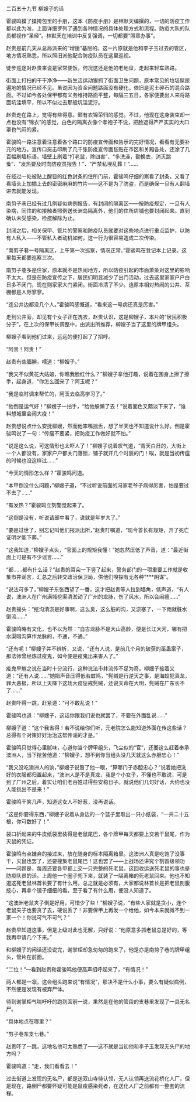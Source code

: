 

二百五十九节 柳嫂子的话

霍骏鸣摸了摸挎包里的手册，这本《防疫手册》是林默天编撰的，一切的防疫工作都以此为准，上面详细罗列了遇到各种情况的具体处理方式和流程。防疫大队的队员都视作“圣经”。林默天在培训中反复强调，一切都要“照章办事”。

赵贵是前几天从总局派来的“增援”基层的。这一片原就是他和李子玉过去的管区，地方情况熟悉，所以照旧派他配合防疫队员在这里巡视。

徒步巡逻对赵贵来说是家常便饭，何况这还是他的老地盘，走起来轻车熟路。

街面上打扫的干干净净――新生活运动狠抓了街面卫生问题，原本常见的垃圾屎尿遍地的情况已经不见。虽说因为资金问题路面没有硬化，依旧是泥土碎石的混合路面。不过如今各处保甲都有义务维持路面平整，每隔三五日，各家便要出人来将路面坑洼填平，所以不似过去那般坑洼泥泞。

赵贵走在路上，觉得有些得意。颇有衣锦荣归的感觉。不过，他现在这身装束却一点也没有“锦衣”的感觉，白色的隔离衣像个孝袍子不说，把脸遮得严严实实的大口罩也气闷的紧。

霍骏鸣一路注意着注意着各个路口的防疫宣传画和告示的完好情况，看看有无要补充的地方。宣传口突击印刷了几千张防疫宣传画张贴在市区和关厢各处，还涂了几百幅刷墙标语。墙壁上刷着“打老鼠，除四害”、“多洗澡，勤换衣，消灭跳蚤”、“发热要及时向防疫员报告！”、“严禁私埋乱葬！”……

在经过一处被贴上醒目的红色封条的住所门前，霍骏鸣仔细的察看了封条，又看了看墙头上加插上去的密密麻麻的竹片――这不是为了防盗，而是确保一旦有人翻墙进去就能发现。

南剪子巷已经有过几例疑似病例报告，有封闭的隔离区――按防疫规定，一旦有人染病，同住的和接触者照例送长洲岛隔离外，他们的住所店铺也要封闭起来。直到确认未受感染，检疫解除为止。

封闭之后，相关保甲、管片的警察和防疫队员就要对这些地点进行重点监护，以防有人私入――不管私入者动机如何，这一行为很容易造成二次传染。

“南剪子巷一号隔离区，上午第一次巡察，情况正常。”霍骏鸣在登记本上记录。这里每天都要巡察三次。

南剪子巷多是住家，原本就不是热闹地方，所以防疫引起的市面萧条对这里的影响不太大。但是在防疫宣传之下，居民们明显减少了出门活动，过去这里家家户户白日多不闭门，现在则家家大门紧闭。街面冷清了不少。连原本相对热闹的公井、茶棚都是人际寥寥。

“连公井边都没几个人。”霍骏鸣感慨道，“看来这一号病还真是厉害。”

走到公井旁，却见有个女子正在洗衣，赵贵认识，这是柳嫂子，本片的“居民积极分子”，在上次的保甲长调整中，由派出所推荐，柳嫂子当了这里的牌甲组头。

柳嫂子看到他们过来，远远的便打起了了招呼。

“阿贵！阿贵！”

赵贵有些腼腆，嚅道：“柳嫂子。”

“我又不似黄花大姑娘，你瞧我脸红什么？”柳嫂子拿他打趣，说着在围身上擦了擦手，起身道，“你怎么回来了？阿玉呢？”

“我是临时调来帮忙的，阿玉去临高学习了。”

“他倒是运气好！”柳嫂子一拍手，“给他躲懒了去！”说着面色又黯淡下来了，“谁料想城里会闹大疫！”

赵贵想说点什么安抚柳嫂，然而他笨嘴拙舌，想了半天也不知道说什么好。倒是霍骏鸣说了一句：“传瘟不要紧，把防疫工作做好就不怕。”

“说是这么说，可这情形也太吓人了！”柳嫂子说着叹气道，“青天白日的，大街上一个人都没有，家家户户都关门落锁，铺子就开几个时辰的门！唉，就是当初传瘟的时候也没这样过……”

“今天的情形怎么样？”霍骏鸣问道。

“本甲倒没什么问题，”柳嫂子道，“不过听说前面的冯家老爷子病得厉害，怕是要过不去了……”

“有发热？”霍骏鸣立刻警觉起来了。

“这倒是没有，听说请郎中看了，说就是年岁大了。”

“要是过世了，别忘记叫他们报派出所，”赵贵叮嘱道，“现今首长有规矩，开了死亡证明才能下葬。”

“这我知道，”柳嫂子点头，“官面上的规矩我懂！”她忽然压低了声音，道：“最近街面上可是有不少谣言……”

“都……都有什么话？”赵贵的耳朵一下竖了起来，警务部门的一项重要工作就是收集市井谣言，汇总之后转交政治保卫局，供他们嗅探有无各种“***阴谋”。

“说法可多了。”柳嫂子东张西望了一番，这才把赵贵等人拉到墙角，低声道，“有人说，澳洲人在广州满城挖渠清淤动了广州的龙脉，伤了风水，所以会闹瘟……”

赵贵摇头：“挖沟清淤是好事啊，这么臭，这么脏的沟，又淤塞了，一下雨就脏水倒流……”

霍骏鸣略有文化，也不以为然：“自古龙脉不是大山高龄，便是长江大河，哪有把水渠暗沟算作龙脉的，不通，不通。”

“还有呢！”柳嫂子并不辨析，又说，“还有人说，是前几个月的破获的巫蛊案子，那法师曾经炼过疫鬼，如今便是疫鬼出来害人了。”

疫鬼旱魃之说在当时十分流行，这种说法市井流传不足为奇。柳嫂子接着又道：“还有人说……”她把声音压得低若蚊鸣，“髡贼是行逆天之事，是海蛟犯真龙，罪大恶极，所以上天降下这场大疫惩戒髡贼，还说天命在大明，髡贼在广东长不了……”

赵贵吓得一跳，赶紧道：“可不敢乱说！”

霍骏鸣也道：“柳嫂子，这话你跟我们说也就罢了，不要在外面乱说……”

柳嫂子道：“这个我省得！若不说给你们听，元老院怎么能知道外面在传这些话？总得有个对策好好治治这帮传谣的才是。”

霍骏鸣只觉得心里腻味，心道你当个牌甲组头，飞尘似的“官”，还要这么赶着奉承澳洲人，当下挖苦他道：“柳嫂子，想不到你当组头没几天就这么赤胆忠心！”

“我又没吃澳洲人的饷，”柳嫂子说瞥了他一眼，“算哪门子赤胆忠心？”说着她把洗好的衣服都归置起来，“澳洲人是不是真龙，我是个小女子，不懂也不敢说，可是到了广州之后，着实让咱们老百姓过得些安稳日子。就说他们几句好话，大约也没人能挑出不是来！”

霍骏鸣干笑几声，知道这女人不好惹，没再说话。

“这是你要得东西，”柳嫂子说着从身边的一个篮子里取出一只小纸袋，“一共二十五根，你可数好了！”

袋口折起来的牛皮纸袋里装得是老鼠尾巴，各个牌甲每天都要上交若干鼠尾，作为灭鼠的凭证。

霍骏鸣有点嫌弃的接过来，放在随身的标本隔离箱里。这澳洲人真是吃饱了没事干，灭鼠也罢了，还要搜集老鼠尾巴！这也罢了――上战场还讲究个割首级领功――问题是，每周还要各甲都上交一只完整的死老鼠。这回收运送死老鼠的事也是防疫队员的活。上周他一个圈子兜下来，就装了一隔离箱的死老鼠回来。他也不知道这死老鼠林首长要了有什么用，总之就是必须有，大家都说林首长是把老鼠剖腹挖心，再拿个镜子细细的看。至于看了有什么用，便没人知道了。

“这澳洲老鼠夹子倒是好用，可惜少了些！”柳嫂子说，“有些人家就是贪小，连个老鼠夹子也要贪了去，硬说丢了！非要保甲上再发一个给他，如今本来就摊不到一家一个！你说可气不可气？”

赵贵早知道这事，但是上级对此也无解，只好说：“他原意多抓老鼠总是好的，等我再申请几个下来。”

和柳嫂子的闲话还没说完，谢掌柜却急匆匆的跑来了，他是亦是南剪子巷的牌甲组头，管片在前面。

“二位！”一看到赵贵和霍骏鸣他便高声招呼起来了，“有情况！”

两人都是一凛，这会组头跑来说“有情况”，那决不是什么小事，要么有疑似病例，不然便是发现有被弃尸体。

待到谢掌柜气喘吁吁的跑到面前一说，果然是在他的管段的支巷里发现了一具无名尸。

“具体地点在哪里？”

“剪子巷东支七巷。”

赵贵吓了一跳，这地名他可太熟悉了――这不就是当初他和李子玉发现无头尸的地方吗？

霍骏鸣道：“走，我们看看去！”

过去街道上发现的无名尸，都是送双山寺待认领，无人认领再送流花桥化人厂，但是现在，路倒尸都要怀疑可能是鼠疫感染死者，在送化人厂之前都有一整套的流程。

